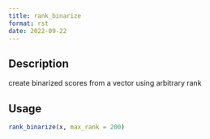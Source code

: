 ```yaml
--- 
title: rank_binarize 
format: rst 
date: 2022-09-22 
--- 
```


## Description

create binarized scores from a vector using arbitrary rank


## Usage

```r
rank_binarize(x, max_rank = 200)
```


